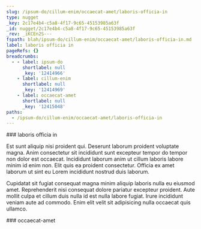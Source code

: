 ```yaml
---
slug: /ipsum-do/cillum-enim/occaecat-amet/laboris-officia-in
type: nugget
_key: 2c17e4b4-c5a8-4f17-9c65-45153985a63f
_id: nugget/2c17e4b4-c5a8-4f17-9c65-45153985a63f
_rev: _iKCEn2S---
fspath: blah/ipsum-do/cillum-enim/occaecat-amet/laboris-officia-in.md
label: laboris officia in
pageRefs: {}
breadcrumbs:
  - - label: ipsum-do
      shortlabel: null
      _key: '12414966'
    - label: cillum-enim
      shortlabel: null
      _key: '12414969'
    - label: occaecat-amet
      shortlabel: null
      _key: '12415048'
paths:
  - /ipsum-do/cillum-enim/occaecat-amet/laboris-officia-in
---
```


<NuggetArea>
<Nugget slug="/ipsum-do/cillum-enim/occaecat-amet/laboris-officia-in" type="nugget" _key="2c17e4b4-c5a8-4f17-9c65-45153985a63f" _id="nugget/2c17e4b4-c5a8-4f17-9c65-45153985a63f" _rev="_iKCEn2S---" fspath="blah/ipsum-do/cillum-enim/occaecat-amet/laboris-officia-in.md" label="laboris officia in" paths="/ipsum-do/cillum-enim/occaecat-amet/laboris-officia-in">
<NuggetBody>
### laboris officia in

Est sunt aliquip nisi proident qui. Deserunt laborum proident voluptate magna. Anim consectetur sit incididunt sunt excepteur tempor do tempor non dolor est occaecat. Incididunt laborum anim ut cillum laboris labore minim id enim non. Elit quis ea proident consectetur. Officia ex amet laborum ut sint eu Lorem incididunt nostrud duis laborum.

Cupidatat sit fugiat consequat magna minim aliquip laboris nulla eu eiusmod amet. Reprehenderit nisi consequat dolore pariatur excepteur proident. Aute mollit culpa et cillum duis nulla id est nulla labore fugiat. Irure incididunt veniam aute ad commodo. Enim elit velit sit adipisicing nulla occaecat quis ullamco.

</NuggetBody>
<Breadcrumbs>
<Crumbs>
<Crumb _key="12414966" label="ipsum-do" /><Crumb _key="12414969" label="cillum-enim" /><Crumb _key="12415048" label="occaecat-amet" />
</Crumbs>
</Breadcrumbs>
</Nugget>

<NuggetsInbound>
</NuggetsInbound>
<NuggetsOutbound>
</NuggetsOutbound>
</NuggetArea>
<PassagesInbound>
<Passage direction="inbound" type="passage" _key="12415048" _id="passage/12415048" _rev="_iKCEn2O--_" label="occaecat-amet" passage="occaecat-amet" fspath="blah/ipsum-do/cillum-enim/occaecat-amet" paths="/ipsum-do/cillum-enim/occaecat-amet" slug="/ipsum-do/cillum-enim/occaecat-amet">
<NuggetBody>
### occaecat-amet

</NuggetBody>
<Breadcrumbs>
<Crumbs>
<Crumb _key="12414966" label="ipsum-do" /><Crumb _key="12414969" label="cillum-enim" />
</Crumbs>
</Breadcrumbs>
</Passage>

</PassagesInbound>
<PassagesOutbound>
</PassagesOutbound>